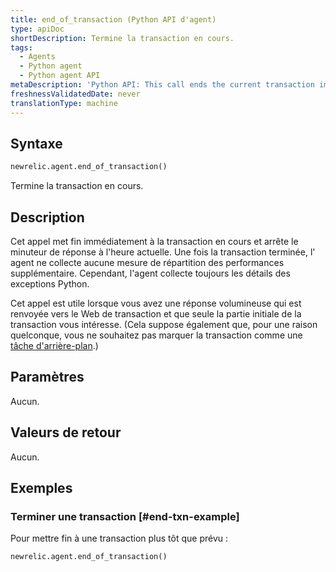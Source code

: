 ```yaml
---
title: end_of_transaction (Python API d'agent)
type: apiDoc
shortDescription: Termine la transaction en cours.
tags:
  - Agents
  - Python agent
  - Python agent API
metaDescription: 'Python API: This call ends the current transaction immediately.'
freshnessValidatedDate: never
translationType: machine
---
```


## Syntaxe

```py
newrelic.agent.end_of_transaction()
```

Termine la transaction en cours.

## Description

Cet appel met fin immédiatement à la transaction en cours et arrête le minuteur de réponse à l'heure actuelle. Une fois la transaction terminée, l' agent ne collecte aucune mesure de répartition des performances supplémentaire. Cependant, l'agent collecte toujours les détails des exceptions Python.

Cet appel est utile lorsque vous avez une réponse volumineuse qui est renvoyée vers le Web de transaction et que seule la partie initiale de la transaction vous intéresse. (Cela suppose également que, pour une raison quelconque, vous ne souhaitez pas marquer la transaction comme une [tâche d'arrière-plan](/docs/agents/python-agent/python-agent-api/set_background_task).)

## Paramètres

Aucun.

## Valeurs de retour

Aucun.

## Exemples

### Terminer une transaction [#end-txn-example]

Pour mettre fin à une transaction plus tôt que prévu :

```py
newrelic.agent.end_of_transaction()
```